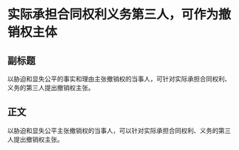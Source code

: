 # 实际承担合同权利义务第三人，可作为撤销权主体
## 副标题
以胁迫和显失公平的事实和理由主张撤销权的当事人，可针对实际承担合同权利、义务的第三人提出撤销权主张。
## 正文
以胁迫和显失公平主张撤销权的当事人，可以针对实际承担合同权利、义务的第三人提出撤销权主张。